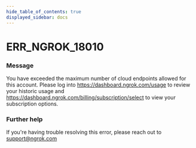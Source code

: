 ```yaml
---
hide_table_of_contents: true
displayed_sidebar: docs
---
```



# ERR_NGROK_18010

### Message

You have exceeded the maximum number of cloud endpoints allowed for this account. Please log into https://dashboard.ngrok.com/usage to review your historic usage and https://dashboard.ngrok.com/billing/subscription/select to view your subscription options.

<ErrorDetails error="err_ngrok_18010" />

### Further help

If you're having trouble resolving this error, please reach out to [support@ngrok.com](mailto:support@ngrok.com?subject=Help%20with%20ERR_NGROK_18010)
